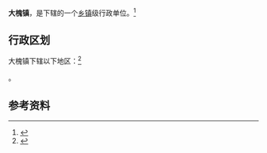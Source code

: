 {{中国乡级行政区
|景观照片文件名 = Dahuai Railway Station (20190221131749).jpg
|景观照片描述 = [[深湛铁路|深湛铁路]][[大槐站|大槐站]]
|汉语拼音 = 
|其他语言 = 
|其他语言名称 = 
|旧称 = 
|地名出处 = 
|位置图文件名 = 
|位置图描述 = 
|44/07/85/108/000}}

'''大槐镇'''，是{{PRC admin/fullname|44/07/85/108/000|3}}下辖的一个[[乡镇|乡镇]]级行政单位。<ref>{{PRC admin/ref sgc|{{PRC admin/parent|44/07/85/108/000}}}}</ref>

== 行政区划 ==

大槐镇下辖以下地区：<ref>{{PRC admin/ref sgc|44/07/85/108/000}}</ref>

{{PRC admin/children|44/07/85/108/000}}。

== 参考资料 ==

{{reflist}}

{{行政区划小作品}}
{{PRC admin/navcat|44/07/85/108/000}}